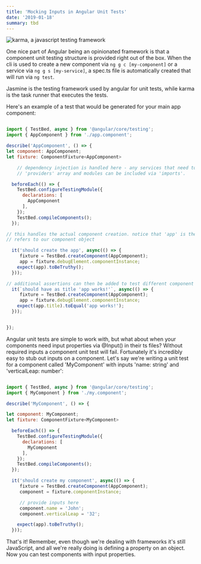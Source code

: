 ```yaml
---
title: 'Mocking Inputs in Angular Unit Tests'
date: '2019-01-18'
summary: tbd
---
```


![karma, a javascript testing framework](/static/images/karma.png)

One nice part of Angular being an opinionated framework is that a component unit testing structure is provided right out of the box. When the cli is used to create a new component via `ng g c [my-component]` or a service via `ng g s [my-service]`, a spec.ts file is automatically created that will run via `ng test`.

Jasmine is the testing framework used by angular for unit tests, while karma is the task runner that executes the tests.

Here's an example of a test that would be generated for your main app component:

```js

import { TestBed, async } from '@angular/core/testing';
import { AppComponent } from './app.component';

describe('AppComponent', () => {
let component: AppComponent;
let fixture: ComponentFixture<AppComponent>

    // dependency injection is handled here - any services that need to be stubbed out can be given in a
    // 'providers' array and modules can be included via 'imports'.

  beforeEach(() => {
    TestBed.configureTestingModule({
      declarations: [
        AppComponent
      ],
    });
    TestBed.compileComponents();
  });

// this handles the actual component creation. notice that 'app' is the variable that
// refers to our component object

  it('should create the app', async(() => {
     fixture = TestBed.createComponent(AppComponent);
     app = fixture.debugElement.componentInstance;
    expect(app).toBeTruthy();
  }));

// additional assertions can then be added to test different component features.
  it(`should have as title 'app works!'`, async(() => {
     fixture = TestBed.createComponent(AppComponent);
     app = fixture.debugElement.componentInstance;
    expect(app.title).toEqual('app works!');
  }));


});

```

Angular unit tests are simple to work with, but what about when your components need input properties via @Input() in their ts files? Without required inputs a component unit test will fail. Fortunately it's incredibly easy to stub out inputs on a component. Let's say we're writing a unit test for a component called 'MyComponent' with inputs 'name: string' and 'verticalLeap: number':

```js

import { TestBed, async } from '@angular/core/testing';
import { MyComponent } from './my.component';

describe('MyComponent', () => {

let component: MyComponent;
let fixture: ComponentFixture<MyComponent>

  beforeEach(() => {
    TestBed.configureTestingModule({
      declarations: [
        MyComponent
      ],
    });
    TestBed.compileComponents();
  });

  it('should create my component', async(() => {
     fixture = TestBed.createComponent(AppComponent);
     component = fixture.componentInstance;

     // provide inputs here
     component.name = 'John';
     component.verticalLeap = '32';

    expect(app).toBeTruthy();
  }));
```

That's it! Remember, even though we're dealing with frameworks it's still JavaScript, and all we're really doing is defining a property on an object. Now you can test components with input properties.
